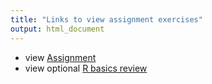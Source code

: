 ```yaml
---
title: "Links to view assignment exercises"
output: html_document
---
```


 - view [Assignment](assignment.html)
 - view optional [R basics review](R_basics_review.html) 
 
 